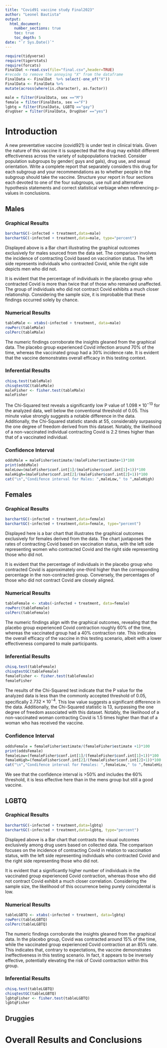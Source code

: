 ```yaml
---
title: "Covid91 vaccine study Final2023"
author: "Leonel Bautista"
output: 
  html_document:
    number_sections: true
    toc: true
    toc_depth: 5
date: "`r Sys.Date()`" 
---
```


```r
require(tidyverse)
require(tigerstats)
require(forcats)
FinalDat <-read.csv(file="final.csv",header=TRUE)
#recode to remove the annoying "X" from the dataframe
FinalData <- FinalDat  %>% select(-one_of("X"))
FinalData <- FinalData %>%
mutate(across(where(is.character), as.factor))

male = filter(FinalData, sex =="M")
female = filter(FinalData, sex =="F")
lgbtq = filter(FinalData, LGBTQ =="gay")
drugUser = filter(FinalData, DrugUser =="yes")
```

# Introduction

A new  preventative vaccine (covid921) is under test in clinical trials. Given the nature of this vaccine it is suspected that the drug may exhibit different effectiveness across the variety of subpopulations tracked. Consider population subgroups by gender( guys and gals), drug use, and sexual orientation. Write a complete report that separately considers this drug for each subgroup and your recommendations as to whether people in the subgroup should take the vaccine. Structure your report in four sections each devoted to one of the four subgroups, use null and alternative hypothesis statements and correct statistical verbiage when referencing p-values in conclusions.

## Males

### Graphical Results   

```r
barchartGC(~infected + treatment,data=male)
barchartGC(~infected + treatment,data=male, type="percent")
```

Displayed above is a Bar chart illustrating the graphical outcomes exclusively for males sourced from the data set. The comparison involves the incidence of contracting Covid based on vaccination status. The left side represents individuals who contracted Covid, while the right side depicts men who did not.      

It is evident that the percentage of individuals in the placebo group who contracted Covid is more than twice that of those who remained unaffected. The group of individuals who did not contract Covid exhibits a much closer relationship. Considering the sample size, it is improbable that these findings occurred solely by chance.     

### Numerical Results   

```r
tableMale <- xtabs(~infected + treatment, data=male)
rowPerc(tableMale)
colPerc(tableMale)
```

The numeric findings corroborate the insights gleaned from the graphical data. The placebo group experienced Covid infection around 70% of the time, whereas the vaccinated group had a 30% incidence rate. It is evident that the vaccine demonstrates overall efficacy in this testing context.   

### Inferential Results   

```r
chisq.test(tableMale)
chisqtestGC(tableMale)
maleFisher <- fisher.test(tableMale)
maleFisher
```

The Chi-Squared test reveals a significantly low P value of $1.098\times10^{-13}$ for the analyzed data, well below the conventional threshold of 0.05. This minute value strongly suggests a notable difference in the data. Additionally, the Chi-Squared statistic stands at 55, considerably surpassing the one degree of freedom derived from this dataset. Notably, the likelihood of a non-vaccinated individual contracting Covid is 2.2 times higher than that of a vaccinated individual.   

### Confidence Interval   

```r
oddsMale = maleFisher$estimate/(maleFisher$estimate+1)*100
print(oddsMale)
maleLow=(maleFisher$conf.int[1]/(maleFisher$conf.int[1]+1))*100
maleHigh=(maleFisher$conf.int[2]/(maleFisher$conf.int[2]+1))*100
cat("\n","Condifence interval for Males: ",maleLow," to ",maleHigh)
```

## Females

### Graphical Results

```r
barchartGC(~infected + treatment,data=female)
barchartGC(~infected + treatment,data=female, type="percent")
```

Displayed here is a bar chart that illustrates the graphical outcomes exclusively for females derived from the data. The chart juxtaposes the rates of contracting Covid based on vaccination status, with the left side representing women who contracted Covid and the right side representing those who did not.   

It is evident that the percentage of individuals in the placebo group who contracted Covid is approximately one-third higher than the corresponding percentage in the non-contracted group. Conversely, the percentages of those who did not contract Covid are closely aligned.   

### Numerical Results

```r
tableFemale <- xtabs(~infected + treatment, data=female)
rowPerc(tableFemale)
colPerc(tableFemale)
```

The numeric findings align with the graphical outcomes, revealing that the placebo group experienced Covid contraction roughly 60% of the time, whereas the vaccinated group had a 40% contraction rate. This indicates the overall efficacy of the vaccine in this testing scenario, albeit with a lower effectiveness compared to male participants.   

### Inferential Results

```r
chisq.test(tableFemale)
chisqtestGC(tableFemale)
femaleFisher <- fisher.test(tableFemale)
femaleFisher
```

The results of the Chi-Squared test indicate that the P value for the analyzed data is less than the commonly accepted threshold of 0.05, specifically $2.732\times10^{-4}$. This low value suggests a significant difference in the data. Additionally, the Chi-Squared statistic is 13, surpassing the one degree of freedom associated with this dataset. Notably, the likelihood of a non-vaccinated woman contracting Covid is 1.5 times higher than that of a woman who has received the vaccine.   

### Confidence Interval

```r
oddsFemale = femaleFisher$estimate/(femaleFisher$estimate +1)*100
print(oddsFemale)
femaleLow=(femaleFisher$conf.int[1]/(femaleFisher$conf.int[1]+1))*100
femaleHigh=(femaleFisher$conf.int[2]/(femaleFisher$conf.int[2]+1))*100
cat("\n","Condifence interval for Females: ",femaleLow," to ",femaleHigh)
```

We see that the confidence interval is >50% and includes the 60% threshold, it is less effective here than in the mens group but still a good vaccine.   

## LGBTQ

### Graphical Results

```r
barchartGC(~infected + treatment,data=lgbtq)
barchartGC(~infected + treatment,data=lgbtq, type="percent")
```

Displayed above is a Bar chart that contrasts the visual outcomes exclusively among drug users based on collected data. The comparison focuses on the incidence of contracting Covid in relation to vaccination status, with the left side representing individuals who contracted Covid and the right side representing those who did not.   

It is evident that a significantly higher number of individuals in the vaccinated group experienced Covid contraction, whereas those who did not contract Covid exhibit a much closer correlation. Considering the sample size, the likelihood of this occurrence being purely coincidental is low.   

### Numerical Results

```r
tableLGBTQ <- xtabs(~infected + treatment, data=lgbtq)
rowPerc(tableLGBTQ)
colPerc(tableLGBTQ)
```

The numeric findings corroborate the insights gleaned from the graphical data. In the placebo group, Covid was contracted around 15% of the time, while the vaccinated group experienced Covid contraction at an 85% rate. This indicates that, contrary to expectations, the vaccine demonstrates ineffectiveness in this testing scenario. In fact, it appears to be inversely effective, potentially elevating the risk of Covid contraction within this group.   

### Inferential Results

```r
chisq.test(tableLGBTQ)
chisqtestGC(tableLGBTQ)
lgbtqFisher <- fisher.test(tableLGBTQ)
lgbtqFisher
```

## Druggies


# Overall Results and Conclusions